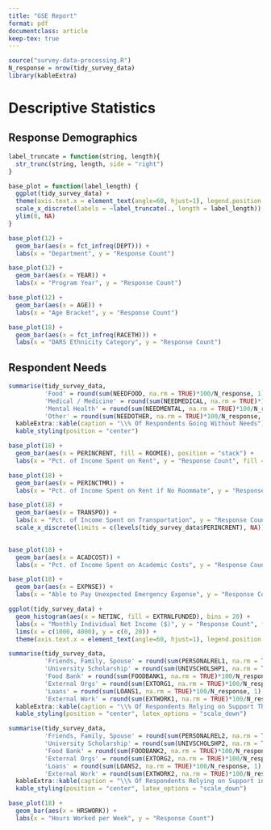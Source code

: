 ```yaml
---
title: "GSE Report"
format: pdf
documentclass: article
keep-tex: true
---
```


```r
source("survey-data-processing.R")
N_response = nrow(tidy_survey_data)
library(kableExtra)
```


# Descriptive Statistics

## Response Demographics

```r
label_truncate = function(string, length){
  str_trunc(string, length, side = "right")
}

base_plot = function(label_length) {
  ggplot(tidy_survey_data) + 
  theme(axis.text.x = element_text(angle=60, hjust=1), legend.position = "bottom") +
  scale_x_discrete(labels = ~label_truncate(., length = label_length)) +
  ylim(0, NA)
}
```

```r
base_plot(12) +
  geom_bar(aes(x = fct_infreq(DEPT))) +
  labs(x = "Department", y = "Response Count")
```
```r
base_plot(12) +
  geom_bar(aes(x = YEAR)) +
  labs(x = "Program Year", y = "Response Count")
```

```r
base_plot(12) +
  geom_bar(aes(x = AGE)) +
  labs(x = "Age Bracket", y = "Response Count")
```

```r
base_plot(18) +
  geom_bar(aes(x = fct_infreq(RACETH))) +
  labs(x = "DARS Ethnicity Category", y = "Response Count")
```



## Respondent Needs

```r
summarise(tidy_survey_data,
          'Food' = round(sum(NEEDFOOD, na.rm = TRUE)*100/N_response, 1),
          'Medical / Medicine' = round(sum(NEEDMEDICAL, na.rm = TRUE)*100/N_response, 1),
          'Mental Health' = round(sum(NEEDMENTAL, na.rm = TRUE)*100/N_response, 1),
          'Other' = round(sum(NEEDOTHER, na.rm = TRUE)*100/N_response, 1)) %>%
  kableExtra::kable(caption = "\\% Of Respondents Going Without Needs") %>%
  kable_styling(position = "center")
```

```r
base_plot(18) +
  geom_bar(aes(x = PERINCRENT, fill = ROOMIE), position = "stack") +
  labs(x = "Pct. of Income Spent on Rent", y = "Response Count", fill = "Roomate")
```

```r
base_plot(18) +
  geom_bar(aes(x = PERINCTMR)) +
  labs(x = "Pct. of Income Spent on Rent if No Roommate", y = "Response Count")
```

```r
base_plot(18) +
  geom_bar(aes(x = TRANSPO)) +
  labs(x = "Pct. of Income Spent on Transportation", y = "Response Count") +
  scale_x_discrete(limits = c(levels(tidy_survey_data$PERINCRENT), NA))
  
```

```r
base_plot(18) +
  geom_bar(aes(x = ACADCOST)) +
  labs(x = "Pct. of Income Spent on Academic Costs", y = "Response Count")
```

```r
base_plot(18) +
  geom_bar(aes(x = EXPNSE)) +
  labs(x = "Able to Pay Unexpected Emergency Expense", y = "Response Count")
```

```r
ggplot(tidy_survey_data) +
  geom_histogram(aes(x = NETINC, fill = EXTRNLFUNDED), bins = 20) +
  labs(x = "Monthly Individual Net Income ($)", y = "Response Count", fill = "External Funding") +
  lims(x = c(1000, 4000), y = c(0, 20)) + 
  theme(axis.text.x = element_text(angle=60, hjust=1), legend.position = "bottom")
```


```r
summarise(tidy_survey_data,
          'Friends, Family, Spouse' = round(sum(PERSONALREL1, na.rm = TRUE)*100/N_response, 1),
          'University Scholarship' = round(sum(UNIVSCHOLSHP1, na.rm = TRUE)*100/N_response, 1),
          'Food Bank' = round(sum(FOODBANK1, na.rm = TRUE)*100/N_response, 1),
          'External Orgs' = round(sum(EXTORG1, na.rm = TRUE)*100/N_response, 1),
          'Loans' = round(sum(LOANS1, na.rm = TRUE)*100/N_response, 1),
          'External Work' = round(sum(EXTWORK1, na.rm = TRUE)*100/N_response, 1)) %>%
  kableExtra::kable(caption = "\\% Of Respondents Relying on Support This Semester") %>%
  kable_styling(position = "center", latex_options = "scale_down")
```

```r
summarise(tidy_survey_data,
          'Friends, Family, Spouse' = round(sum(PERSONALREL2, na.rm = TRUE)*100/N_response, 1),
          'University Scholarship' = round(sum(UNIVSCHOLSHP2, na.rm = TRUE)*100/N_response, 1),
          'Food Bank' = round(sum(FOODBANK2, na.rm = TRUE)*100/N_response, 1),
          'External Orgs' = round(sum(EXTORG2, na.rm = TRUE)*100/N_response, 1),
          'Loans' = round(sum(LOANS2, na.rm = TRUE)*100/N_response, 1),
          'External Work' = round(sum(EXTWORK2, na.rm = TRUE)*100/N_response, 1)) %>%
  kableExtra::kable(caption = "\\% Of Respondents Relying on Support in Previous Semesters", format = "latex") %>%
  kable_styling(position = "center", latex_options = "scale_down")
```

```r
base_plot(18) +
  geom_bar(aes(x = HRSWORK)) +
  labs(x = "Hours Worked per Week", y = "Response Count")
```










